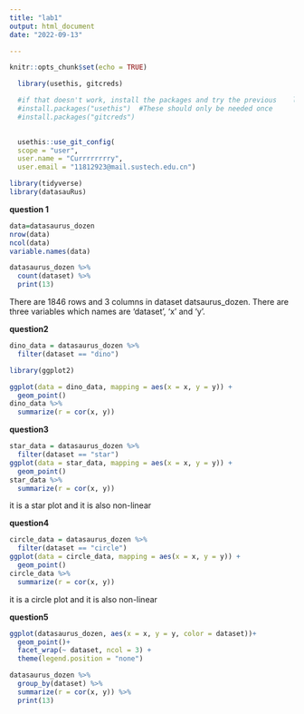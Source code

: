 ```yaml
---
title: "lab1"
output: html_document
date: "2022-09-13"

---
```


```r
knitr::opts_chunk$set(echo = TRUE)
```

```r
  library(usethis, gitcreds)

  #if that doesn't work, install the packages and try the previous    line again.
  #install.packages("usethis")  #These should only be needed once
  #install.packages("gitcreds") 
  
```

```r
  usethis::use_git_config(
  scope = "user",
  user.name = "Currrrrrrry",
  user.email = "11812923@mail.sustech.edu.cn")
```

```r
library(tidyverse)
library(datasauRus)
```

**question 1**
```r
data=datasaurus_dozen
nrow(data)
ncol(data)
variable.names(data)
```
```r
datasaurus_dozen %>%
  count(dataset) %>%
  print(13)
```
There are 1846 rows and 3 columns in dataset datsaurus_dozen.
There are three variables which names are 'dataset', 'x' and 'y'.

**question2**
```r
dino_data = datasaurus_dozen %>%
  filter(dataset == "dino")
```
```r
library(ggplot2)
```
```r
ggplot(data = dino_data, mapping = aes(x = x, y = y)) +
  geom_point()
dino_data %>%
  summarize(r = cor(x, y))
```

**question3**
```r
star_data = datasaurus_dozen %>%
  filter(dataset == "star")
ggplot(data = star_data, mapping = aes(x = x, y = y)) +
  geom_point()
star_data %>%
  summarize(r = cor(x, y))
```
it is a star plot and it is also non-linear

**question4**
```r
circle_data = datasaurus_dozen %>%
  filter(dataset == "circle")
ggplot(data = circle_data, mapping = aes(x = x, y = y)) +
  geom_point()
circle_data %>%
  summarize(r = cor(x, y))
```
it is a circle plot and it is also non-linear

**question5**
```r
ggplot(datasaurus_dozen, aes(x = x, y = y, color = dataset))+
  geom_point()+
  facet_wrap(~ dataset, ncol = 3) +
  theme(legend.position = "none")
```
```r
datasaurus_dozen %>%
  group_by(dataset) %>%
  summarize(r = cor(x, y)) %>%
  print(13)
```